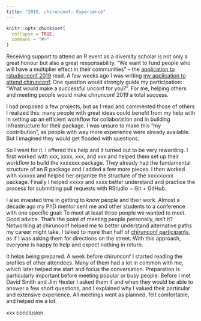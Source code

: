 ```yaml
---
title: "2018, chirunconf: Experience"
---
```


```r
knitr::opts_chunk$set(
  collapse = TRUE,
  comment = "#>"
)
```

Receiving support to attend an R event as a diversity scholar is not only a great honour but also a great responsability. "We want to fund people who will have a multiplier effect in their communities" -- the [application to rstudio::conf 2019](xxxxxxxxx) read. A few weeks ago I was writing [my application to attend chirunconf](xxxxxx). One question would strongly guide my participation: "What would make a successful unconf for you?". For me, helping others and meeting people would make chirunconf 2019 a total success.

I had proposed a few projects, but as I read and commented those of others I realized this: many people with great ideas could benefit from my help with in setting up an efficient workflow for collaboration and in building infrastructure for their package. I was unsure to make this "my contribution", as people with way more experience were already available. But I imagined they would get flooded with questions.

So I went for it. I offered this help and it turned out to be very rewarding. I first worked with xxx, xxxx, xxx, and xxx and helped them set up their workflow to build the xxxxxxx package. They already had the fundamental structure of an R package and I added a few more pieces. I then worked with xxxxxx and helped her organize the structure of the xxxxxxxxx package. Finally I helped xxxxx and xxxx better understand and practice the process for submitting pull requests with RStudio + Git + GitHub.

I also invested time in getting to know people and their work. Almost a decade ago my PhD mentor sent me and other students to a conference with one specific goal: To meet at least three people we wanted to meet. Good advice. That's the point of meeting people personally, isn't it? Networking at chirunconf helped me to better understand alternative paths my career might take. I talked to more than half of [chirunconf participants](https://chirunconf.github.io/#team), as if I was asking them for directions on the street. With this approach, everyone is happy to help and expect nothing in return.

It helps being prepared. A week before chirunconf I started reading the profiles of other attendees. Many of them had a lot in common with me, which later helped me start and focus the conversation. Preparation is particularly important before meeting popular or busy people. Before I met David Smith and Jim Hester I asked them if and when they would be able to answer a few short questions, and I explained why I valued their particular and extensive experience. 
All meetings went as planned, felt comfortable, and helped me a lot.

xxx conclusion.
